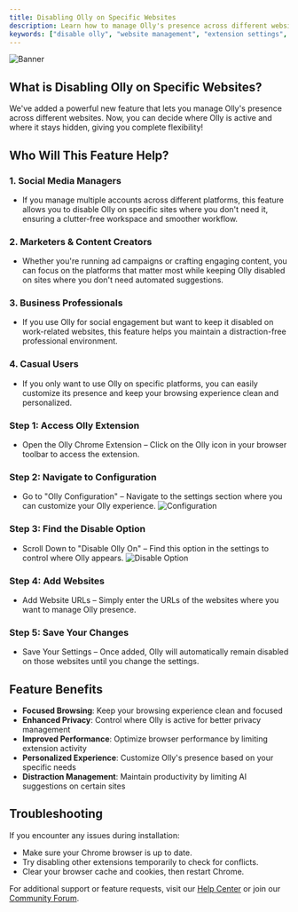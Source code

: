 ```yaml
---
title: Disabling Olly on Specific Websites
description: Learn how to manage Olly's presence across different websites, giving you complete control over where the extension is active and where it remains hidden.
keywords: ["disable olly", "website management", "extension settings", "custom configuration", "web browsing", "site-specific settings"]
---
```

![Banner](/images/banner.png "Olly Website Management")

## What is Disabling Olly on Specific Websites?
We've added a powerful new feature that lets you manage Olly's presence across different websites. Now, you can decide where Olly is active and where it stays hidden, giving you complete flexibility!

<CardGrid>
  <Card
    subtitle="Get Started"
    title="Quick Setup"
    description="Learn how to set up and manage Olly's presence across websites."
    href="/docs/features/disable-olly/setup"
  />
  <Card
    subtitle="Tutorial"
    title="Usage Guide"
    description="Step-by-step instructions for customizing Olly's visibility."
    href="/docs/features/disable-olly/guide"
  />
  <Card
    subtitle="Support"
    title="Help Center"
    description="Get assistance and troubleshooting tips for managing Olly's presence."
    href="/docs/support"
  />
</CardGrid>

## Who Will This Feature Help?

### 1. Social Media Managers
* If you manage multiple accounts across different platforms, this feature allows you to disable Olly on specific sites where you don't need it, ensuring a clutter-free workspace and smoother workflow.

### 2. Marketers & Content Creators
* Whether you're running ad campaigns or crafting engaging content, you can focus on the platforms that matter most while keeping Olly disabled on sites where you don't need automated suggestions.

### 3. Business Professionals
* If you use Olly for social engagement but want to keep it disabled on work-related websites, this feature helps you maintain a distraction-free professional environment.

### 4. Casual Users
* If you only want to use Olly on specific platforms, you can easily customize its presence and keep your browsing experience clean and personalized.

### Step 1: Access Olly Extension
* Open the Olly Chrome Extension – Click on the Olly icon in your browser toolbar to access the extension.

### Step 2: Navigate to Configuration
* Go to "Olly Configuration" – Navigate to the settings section where you can customize your Olly experience.
![Configuration](/images/features/disable-olly/configuration.png)

### Step 3: Find the Disable Option
* Scroll Down to "Disable Olly On" – Find this option in the settings to control where Olly appears.
![Disable Option](/images/features/disable-olly/disable-option.png)

### Step 4: Add Websites
* Add Website URLs – Simply enter the URLs of the websites where you want to manage Olly presence.

### Step 5: Save Your Changes
* Save Your Settings – Once added, Olly will automatically remain disabled on those websites until you change the settings.

## Feature Benefits

* **Focused Browsing**: Keep your browsing experience clean and focused
* **Enhanced Privacy**: Control where Olly is active for better privacy management
* **Improved Performance**: Optimize browser performance by limiting extension activity
* **Personalized Experience**: Customize Olly's presence based on your specific needs
* **Distraction Management**: Maintain productivity by limiting AI suggestions on certain sites

## Troubleshooting

If you encounter any issues during installation:
* Make sure your Chrome browser is up to date.
* Try disabling other extensions temporarily to check for conflicts.
* Clear your browser cache and cookies, then restart Chrome.

For additional support or feature requests, visit our [Help Center](/docs/support) or join our [Community Forum](/community).
